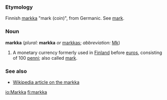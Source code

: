 ===Etymology===
Finnish [[markka]] "mark (coin)", from Germanic.  See [[mark]].

===Noun===
'''markka''' (''plural:'' '''markka''' ''or'' [[markkas]]; ''abbreviation:'' [[Mk]])
# A monetary currency formerly used in [[Finland]] before [[euro]]s, consisting of 100 [[penni]]; also called [[mark]].

===See also===
* [[w:Markka|Wikipedia article on the markka]]
[[io:Markka]]
[[fi:markka]]